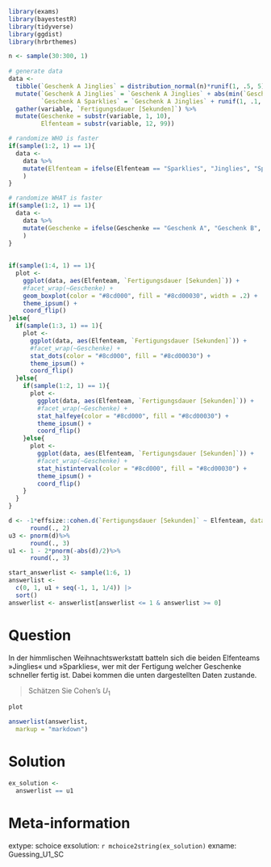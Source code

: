 ```r
library(exams)
library(bayestestR)
library(tidyverse)
library(ggdist)
library(hrbrthemes)

n <- sample(30:300, 1)
    
# generate data
data <- 
  tibble(`Geschenk A Jinglies` = distribution_normal(n)*runif(1, .5, 5)) %>% 
  mutate(`Geschenk A Jinglies` = `Geschenk A Jinglies` + abs(min(`Geschenk A Jinglies`)) + runif(1, 0, sd(`Geschenk A Jinglies`)*5),
         `Geschenk A Sparklies` = `Geschenk A Jinglies` + runif(1, .1, 1)*sd(`Geschenk A Jinglies`)) %>% 
  gather(variable, `Fertigungsdauer [Sekunden]`) %>% 
  mutate(Geschenke = substr(variable, 1, 10),
         Elfenteam = substr(variable, 12, 99))

# randomize WHO is faster
if(sample(1:2, 1) == 1){
  data <- 
    data %>% 
    mutate(Elfenteam = ifelse(Elfenteam == "Sparklies", "Jinglies", "Sparklies")
    )
}

# randomize WHAT is faster
if(sample(1:2, 1) == 1){
  data <- 
    data %>% 
    mutate(Geschenke = ifelse(Geschenke == "Geschenk A", "Geschenk B", "Geschenk A")
    )
}
    
    
if(sample(1:4, 1) == 1){
  plot <- 
    ggplot(data, aes(Elfenteam, `Fertigungsdauer [Sekunden]`)) +
    #facet_wrap(~Geschenke) +
    geom_boxplot(color = "#8cd000", fill = "#8cd00030", width = .2) +
    theme_ipsum() +
    coord_flip()
}else{
  if(sample(1:3, 1) == 1){
    plot <- 
      ggplot(data, aes(Elfenteam, `Fertigungsdauer [Sekunden]`)) +
      #facet_wrap(~Geschenke) +
      stat_dots(color = "#8cd000", fill = "#8cd00030") +
      theme_ipsum() +
      coord_flip() 
  }else{
    if(sample(1:2, 1) == 1){
      plot <- 
        ggplot(data, aes(Elfenteam, `Fertigungsdauer [Sekunden]`)) +
        #facet_wrap(~Geschenke) +
        stat_halfeye(color = "#8cd000", fill = "#8cd00030") +
        theme_ipsum() +
        coord_flip()
    }else{
      plot <- 
        ggplot(data, aes(Elfenteam, `Fertigungsdauer [Sekunden]`)) +
        #facet_wrap(~Geschenke) +
        stat_histinterval(color = "#8cd000", fill = "#8cd00030") +
        theme_ipsum() +
        coord_flip()
    }
  }
}

d <- -1*effsize::cohen.d(`Fertigungsdauer [Sekunden]` ~ Elfenteam, data = data)$estimate %>% 
      round(., 2)
u3 <- pnorm(d)%>% 
      round(., 3)
u1 <- 1 - 2*pnorm(-abs(d)/2)%>% 
      round(., 3)

start_answerlist <- sample(1:6, 1)
answerlist <- 
  c(0, 1, u1 + seq(-1, 1, 1/4)) |> 
  sort() 
answerlist <- answerlist[answerlist <= 1 & answerlist >= 0]
```

Question
========
In der himmlischen Weihnachtswerkstatt batteln sich die beiden Elfenteams »Jinglies« und »Sparklies«, wer mit der Fertigung welcher Geschenke schneller fertig ist. Dabei kommen die unten dargestellten Daten zustande. 

>  Schätzen Sie Cohen's $U_1$

```r
plot
```


```r
answerlist(answerlist,
  markup = "markdown")
```

Solution
========

```r
ex_solution <- 
  answerlist == u1
```



Meta-information
================
extype: schoice
exsolution: `r mchoice2string(ex_solution)`
exname: Guessing_U1_SC